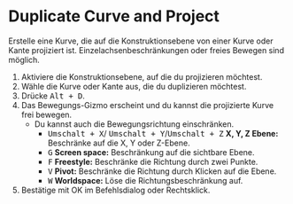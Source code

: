 
# Duplicate Curve and Project

<Reference shortcut="Alt + D" command="Duplicate Curve and Project" button="Links von der Befehlsleiste" />

Erstelle eine Kurve, die auf die Konstruktionsebene von einer Kurve oder Kante projiziert ist. Einzelachsenbeschränkungen oder freies Bewegen sind möglich.

1. Aktiviere die Konstruktionsebene, auf die du projizieren möchtest.
2. Wähle die Kurve oder Kante aus, die du duplizieren möchtest.
3. Drücke <kbd>Alt + D</kbd>.
4. Das Bewegungs-Gizmo erscheint und du kannst die projizierte Kurve frei bewegen.
   - Du kannst auch die Bewegungsrichtung einschränken.
      - <kbd>Umschalt + X</kbd>/ <kbd>Umschalt + Y</kbd>/<kbd>Umschalt + Z</kbd> **X, Y, Z Ebene:** Beschränke auf die X, Y oder Z-Ebene.
      - <kbd>G</kbd> **Screen space:** Beschränkung auf die sichtbare Ebene.
      - <kbd>F</kbd> **Freestyle:** Beschränke die Richtung durch zwei Punkte.
      - <kbd>V</kbd> **Pivot:** Beschränke die Richtung durch Klicken auf die Ebene.
      - <kbd>W</kbd> **Worldspace:** Löse die Richtungsbeschränkung auf.
5. Bestätige mit OK im Befehlsdialog oder Rechtsklick.
